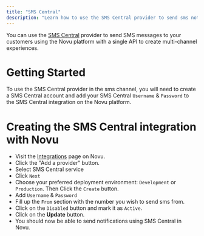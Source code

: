 ```yaml
---
title: "SMS Central"
description: "Learn how to use the SMS Central provider to send sms notifications using Novu"
---
```


You can use the [SMS Central](https://www.smscentral.com.au/) provider to send SMS messages to your customers using the Novu platform with a single API to create multi-channel experiences.

# Getting Started

To use the SMS Central provider in the sms channel, you will need to create a SMS Central account and add your SMS Central `Username` & `Password` to the SMS Central integration on the Novu platform.

# Creating the SMS Central integration with Novu

- Visit the [Integrations](https://dashboard-v2.novu.co/integrations?utm_campaign=docs-sms-smscentral) page on Novu.
- Click the "Add a provider" button.
- Select SMS Central service
- Click `Next`
- Choose your preferred deployment environment: `Development` or `Production`. Then Click the `Create` button.
- Add `Username` & `Password`
- Fill up the `From` section with the number you wish to send sms from.
- Click on the `Disabled` button and mark it as `Active`.
- Click on the **Update** button.
- You should now be able to send notifications using SMS Central in Novu.
